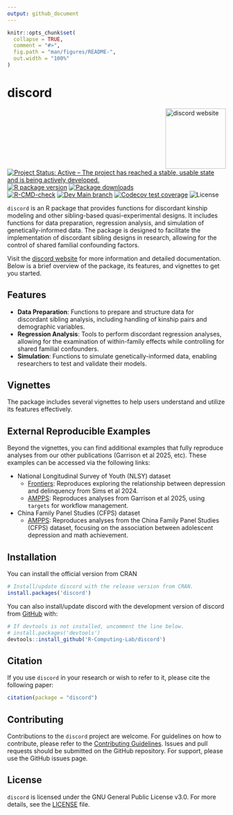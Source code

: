 ```yaml
---
output: github_document
---
```


<!-- README.md is generated from README.Rmd. Please edit that file -->

```r
knitr::opts_chunk$set(
  collapse = TRUE,
  comment = "#>",
  fig.path = "man/figures/README-",
  out.width = "100%"
)
```

# discord

<!-- badges: start -->
<a href="https://r-computing-lab.github.io/discord/"><img src="man/figures/logo.png" align="right" height="139" alt="discord website" /></a>
[![Project Status: Active – The project has reached a stable, usable state and is being actively developed.](https://www.repostatus.org/badges/latest/active.svg)](https://www.repostatus.org/#active)
[![R package version](https://www.r-pkg.org/badges/version/discord)](https://cran.r-project.org/package=discord)
[![Package downloads](https://cranlogs.r-pkg.org/badges/grand-total/discord)](https://cran.r-project.org/package=discord)</br>
[![R-CMD-check](https://github.com/R-Computing-Lab/discord/actions/workflows/R-CMD-check.yaml/badge.svg)](https://github.com/R-Computing-Lab/discord/actions/workflows/R-CMD-check.yaml)
[![Dev Main branch](https://github.com/R-Computing-Lab/discord/actions/workflows/R-CMD-dev_check.yaml/badge.svg)](https://github.com/R-Computing-Lab/discord/actions/workflows/R-CMD-dev_check.yaml)
[![Codecov test coverage](https://codecov.io/gh/R-Computing-Lab/discord/graph/badge.svg)](https://app.codecov.io/gh/R-Computing-Lab/discord)
![License](https://img.shields.io/badge/License-GPL_v3-blue.svg)

<!-- badges: end -->

`discord` is an R package that provides functions for discordant kinship
modeling and other sibling-based quasi-experimental designs. It includes
functions for data preparation, regression analysis, and simulation of
genetically-informed data. The package is designed to facilitate the
implementation of discordant sibling designs in research, allowing for
the control of shared familial confounding factors.

Visit the [discord website](https://r-computing-lab.github.io/discord/) for
more information and detailed documentation. Below is a brief overview of the package, its features, and vignettes to get you started.

## Features
- **Data Preparation**: Functions to prepare and structure data for discordant sibling analysis, including handling of kinship pairs and demographic variables.
- **Regression Analysis**: Tools to perform discordant regression analyses, allowing for the examination of within-family effects while controlling for shared familial confounders.
- **Simulation**: Functions to simulate genetically-informed data, enabling researchers to test and validate their models.

## Vignettes

The package includes several vignettes to help users understand and utilize its features effectively. 

## External Reproducible Examples

Beyond the vignettes, you can find additional examples that fully reproduce analyses from our other publications (Garrison et al 2025, etc). These examples can be accessed via the following links:

- National Longitudinal Survey of Youth (NLSY) dataset
  - [Frontiers](https://github.com/R-Computing-Lab/Sims-et-al-2024): Reproduces exploring the relationship between depression and delinquency from Sims et al 2024.
  - [AMPPS](https://github.com/R-Computing-Lab/target-causalclaims): Reproduces analyses from  Garrison et al 2025, using `targets` for workflow management.

- China Family Panel Studies (CFPS) dataset
  - [AMPPS](https://github.com/R-Computing-Lab/discord_AMPSS_CFPS): Reproduces analyses from the China Family Panel Studies (CFPS) dataset, focusing on the association between adolescent depression and math achievement.


## Installation

You can install the official version from CRAN

``` r
# Install/update discord with the release version from CRAN.
install.packages('discord')
```
You can also install/update discord with the development version of discord from [GitHub](https://github.com/) with:

``` r
# If devtools is not installed, uncomment the line below.
# install.packages('devtools')
devtools::install_github('R-Computing-Lab/discord')
```

## Citation

If you use `discord` in your research or wish to refer to it, please cite the following paper:

```r
citation(package = "discord")
```


## Contributing
Contributions to the `discord` project are welcome. For guidelines on how to contribute, please refer to the [Contributing Guidelines](https://github.com/R-Computing-Lab/discord/blob/main/CONTRIBUTING.md). Issues and pull requests should be submitted on the GitHub repository. For support, please use the GitHub issues page.

## License
`discord` is licensed under the GNU General Public License v3.0. For more details, see the [LICENSE](https://github.com/R-Computing-Lab/discord/blob/main/LICENSE) file.

